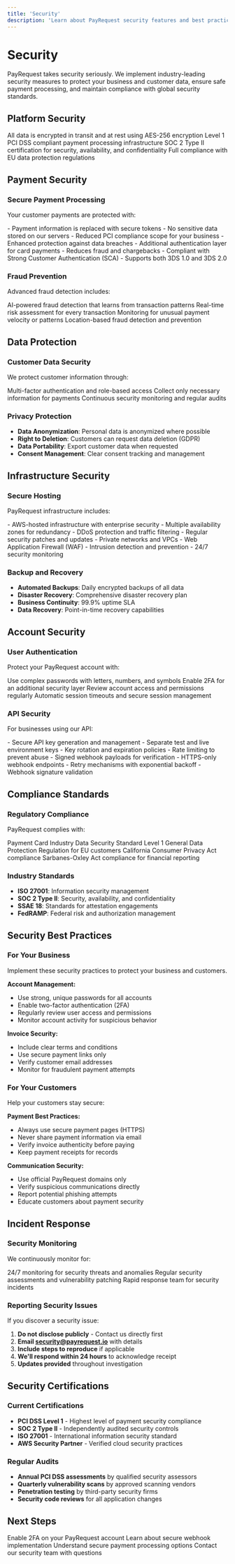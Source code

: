```yaml
---
title: 'Security'
description: 'Learn about PayRequest security features and best practices'
---
```


# Security

PayRequest takes security seriously. We implement industry-leading security measures to protect your business and customer data, ensure safe payment processing, and maintain compliance with global security standards.

## Platform Security

<CardGroup cols={2}>
  <Card title="Data Encryption" icon="lock">
    All data is encrypted in transit and at rest using AES-256 encryption
  </Card>
  <Card title="PCI DSS Compliance" icon="shield-check">
    Level 1 PCI DSS compliant payment processing infrastructure
  </Card>
  <Card title="SOC 2 Certified" icon="certificate">
    SOC 2 Type II certification for security, availability, and confidentiality
  </Card>
  <Card title="GDPR Compliant" icon="scale">
    Full compliance with EU data protection regulations
  </Card>
</CardGroup>

## Payment Security

### Secure Payment Processing
Your customer payments are protected with:

<Tabs>
  <Tab title="Tokenization">
    - Payment information is replaced with secure tokens
    - No sensitive data stored on our servers
    - Reduced PCI compliance scope for your business
    - Enhanced protection against data breaches
  </Tab>
  <Tab title="3D Secure">
    - Additional authentication layer for card payments
    - Reduces fraud and chargebacks
    - Compliant with Strong Customer Authentication (SCA)
    - Supports both 3DS 1.0 and 3DS 2.0
  </Tab>
</Tabs>

### Fraud Prevention
Advanced fraud detection includes:

<AccordionGroup>
  <Accordion title="Machine Learning" icon="brain">
    AI-powered fraud detection that learns from transaction patterns
  </Accordion>
  <Accordion title="Risk Scoring" icon="chart-line">
    Real-time risk assessment for every transaction
  </Accordion>
  <Accordion title="Velocity Checks" icon="gauge">
    Monitoring for unusual payment velocity or patterns
  </Accordion>
  <Accordion title="Geolocation Analysis" icon="globe">
    Location-based fraud detection and prevention
  </Accordion>
</AccordionGroup>

## Data Protection

### Customer Data Security
We protect customer information through:

<CardGroup cols={3}>
  <Card title="Access Controls" icon="key">
    Multi-factor authentication and role-based access
  </Card>
  <Card title="Data Minimization" icon="minimize">
    Collect only necessary information for payments
  </Card>
  <Card title="Regular Audits" icon="search">
    Continuous security monitoring and regular audits
  </Card>
</CardGroup>

### Privacy Protection
- **Data Anonymization**: Personal data is anonymized where possible
- **Right to Deletion**: Customers can request data deletion (GDPR)
- **Data Portability**: Export customer data when requested
- **Consent Management**: Clear consent tracking and management

## Infrastructure Security

### Secure Hosting
PayRequest infrastructure includes:

<Tabs>
  <Tab title="Cloud Security">
    - AWS-hosted infrastructure with enterprise security
    - Multiple availability zones for redundancy
    - DDoS protection and traffic filtering
    - Regular security patches and updates
  </Tab>
  <Tab title="Network Security">
    - Private networks and VPCs
    - Web Application Firewall (WAF)
    - Intrusion detection and prevention
    - 24/7 security monitoring
  </Tab>
</Tabs>

### Backup and Recovery
- **Automated Backups**: Daily encrypted backups of all data
- **Disaster Recovery**: Comprehensive disaster recovery plan
- **Business Continuity**: 99.9% uptime SLA
- **Data Recovery**: Point-in-time recovery capabilities

## Account Security

### User Authentication
Protect your PayRequest account with:

<Steps>
  <Step title="Strong Passwords">
    Use complex passwords with letters, numbers, and symbols
  </Step>
  <Step title="Two-Factor Authentication">
    Enable 2FA for an additional security layer
  </Step>
  <Step title="Regular Reviews">
    Review account access and permissions regularly
  </Step>
  <Step title="Secure Sessions">
    Automatic session timeouts and secure session management
  </Step>
</Steps>

### API Security
For businesses using our API:

<AccordionGroup>
  <Accordion title="API Keys" icon="key">
    - Secure API key generation and management
    - Separate test and live environment keys
    - Key rotation and expiration policies
    - Rate limiting to prevent abuse
  </Accordion>
  <Accordion title="Webhook Security" icon="webhook">
    - Signed webhook payloads for verification
    - HTTPS-only webhook endpoints
    - Retry mechanisms with exponential backoff
    - Webhook signature validation
  </Accordion>
</AccordionGroup>

## Compliance Standards

### Regulatory Compliance
PayRequest complies with:

<CardGroup cols={2}>
  <Card title="PCI DSS" icon="credit-card">
    Payment Card Industry Data Security Standard Level 1
  </Card>
  <Card title="GDPR" icon="scale">
    General Data Protection Regulation for EU customers
  </Card>
  <Card title="CCPA" icon="flag">
    California Consumer Privacy Act compliance
  </Card>
  <Card title="SOX" icon="building">
    Sarbanes-Oxley Act compliance for financial reporting
  </Card>
</CardGroup>

### Industry Standards
- **ISO 27001**: Information security management
- **SOC 2 Type II**: Security, availability, and confidentiality
- **SSAE 18**: Standards for attestation engagements
- **FedRAMP**: Federal risk and authorization management

## Security Best Practices

### For Your Business
<Tip>
  Implement these security practices to protect your business and customers.
</Tip>

**Account Management:**
- Use strong, unique passwords for all accounts
- Enable two-factor authentication (2FA)
- Regularly review user access and permissions
- Monitor account activity for suspicious behavior

**Invoice Security:**
- Include clear terms and conditions
- Use secure payment links only
- Verify customer email addresses
- Monitor for fraudulent payment attempts

### For Your Customers
Help your customers stay secure:

**Payment Best Practices:**
- Always use secure payment pages (HTTPS)
- Never share payment information via email
- Verify invoice authenticity before paying
- Keep payment receipts for records

**Communication Security:**
- Use official PayRequest domains only
- Verify suspicious communications directly
- Report potential phishing attempts
- Educate customers about payment security

## Incident Response

### Security Monitoring
We continuously monitor for:

<AccordionGroup>
  <Accordion title="Threat Detection" icon="eye">
    24/7 monitoring for security threats and anomalies
  </Accordion>
  <Accordion title="Vulnerability Management" icon="bug">
    Regular security assessments and vulnerability patching
  </Accordion>
  <Accordion title="Incident Response" icon="alert-triangle">
    Rapid response team for security incidents
  </Accordion>
</AccordionGroup>

### Reporting Security Issues
If you discover a security issue:

1. **Do not disclose publicly** - Contact us directly first
2. **Email security@payrequest.io** with details
3. **Include steps to reproduce** if applicable
4. **We'll respond within 24 hours** to acknowledge receipt
5. **Updates provided** throughout investigation

## Security Certifications

### Current Certifications
- **PCI DSS Level 1** - Highest level of payment security compliance
- **SOC 2 Type II** - Independently audited security controls
- **ISO 27001** - International information security standard
- **AWS Security Partner** - Verified cloud security practices

### Regular Audits
- **Annual PCI DSS assessments** by qualified security assessors
- **Quarterly vulnerability scans** by approved scanning vendors
- **Penetration testing** by third-party security firms
- **Security code reviews** for all application changes

## Next Steps

<CardGroup cols={2}>
  <Card
    title="Two-Factor Authentication"
    icon="shield"
    href="https://dashboard.payrequest.io/settings/security"
  >
    Enable 2FA on your PayRequest account
  </Card>
  <Card
    title="Webhooks Security"
    icon="webhook"
    href="/essentials/webhooks"
  >
    Learn about secure webhook implementation
  </Card>
  <Card
    title="Payment Methods"
    icon="credit-card"
    href="/essentials/payment-methods"
  >
    Understand secure payment processing options
  </Card>
  <Card
    title="Support"
    icon="life-ring"
    href="mailto:support@payrequest.io"
  >
    Contact our security team with questions
  </Card>
</CardGroup>